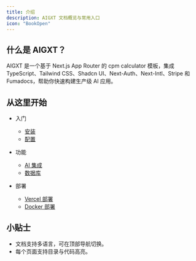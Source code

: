 ```yaml
---
title: 介绍
description: AIGXT 文档概览与常用入口
icon: "BookOpen"
---
```


## 什么是 AIGXT？
AIGXT 是一个基于 Next.js App Router 的 cpm calculator 模板，集成 TypeScript、Tailwind CSS、Shadcn UI、Next-Auth、Next-Intl、Stripe 和 Fumadocs，帮助你快速构建生产级 AI 应用。

## 从这里开始
- 入门
  - [安装](/docs/getting-started/installation)
  - [配置](/docs/getting-started/configuration)

- 功能
  - [AI 集成](/docs/features/ai-integration)
  - [数据库](/docs/features/database)

- 部署
  - [Vercel 部署](/docs/deployment/vercel)
  - [Docker 部署](/docs/deployment/docker)

## 小贴士
- 文档支持多语言，可在顶部导航切换。
- 每个页面支持目录与代码高亮。

